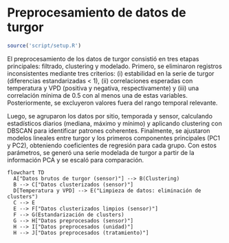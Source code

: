# Preprocesamiento de datos de turgor

```r
source('script/setup.R')
```

El preprocesamiento de los datos de turgor consistió en tres etapas principales: filtrado, clustering y modelado. Primero, se eliminaron registros inconsistentes mediante tres criterios: (i) estabilidad en la serie de turgor (diferencias estandarizadas \< 1), (ii) correlaciones esperadas con temperatura y VPD (positiva y negativa, respectivamente) y (iii) una correlación mínima de 0.5 con al menos una de estas variables. Posteriormente, se excluyeron valores fuera del rango temporal relevante.

Luego, se agruparon los datos por sitio, temporada y sensor, calculando estadísticos diarios (mediana, máximo y mínimo) y aplicando clustering con DBSCAN para identificar patrones coherentes. Finalmente, se ajustaron modelos lineales entre turgor y los primeros componentes principales (PC1 y PC2), obteniendo coeficientes de regresión para cada grupo. Con estos parámetros, se generó una serie modelada de turgor a partir de la información PCA y se escaló para comparación.

```mermaid
flowchart TD
  A["Datos brutos de turgor (sensor)"] --> B(Clustering)
  B --> C["Datos clusterizados (sensor)"]
  D[Temperatura y VPD] --> E("Limpieza de datos: eliminación de clusters")
  C --> E
  E --> F["Datos clusterizados limpios (sensor)"]
  F --> G(Estandarización de clusters)
  G --> H["Datos preprocesados (sensor)"]
  H --> I["Datos preprocesados (unidad)"]
  H --> J["Datos preprocesados (tratamiento)"]

```
